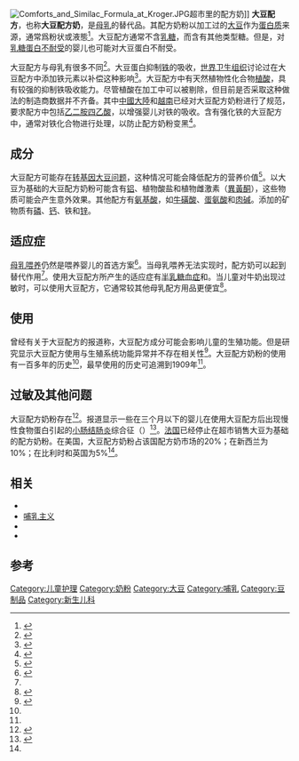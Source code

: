 [[File:Comforts_and_Similac_Formula_at_Kroger.JPG|thumb]]超市里的配方奶]]
'''大豆配方'''，也称'''大豆配方奶'''，是[[母乳|母乳]]的替代品。其配方奶粉以加工过的[[大豆|大豆]]作为[[蛋白质|蛋白质]]来源，通常爲粉状或液態<ref>{{cite web|url=https://www.ncbi.nlm.nih.gov/books/NBK153456/|title=PROMOTING BREASTFEEDING DURING PREGNANCY – STEP 3|first1=National Center for Biotechnology|last1=Information|first2=U. S. National Library of Medicine 8600 Rockville|last2=Pike|first3=Bethesda|last3=MD|first4=20894|last4=Usa|date=2017-08-07|publisher=World Health Organization|accessdate=2017-08-07|via=www.ncbi.nlm.nih.gov|archiveurl=https://web.archive.org/web/20170822183222/https://www.ncbi.nlm.nih.gov/books/NBK153456/|archivedate=2017-08-22|dead-url=no}}{{PD-notice}}</ref>。大豆配方通常不含[[乳糖|乳糖]]，而含有其他类型糖。但是，对[[乳糖不耐|乳糖蛋白不耐受]]的婴儿也可能对大豆蛋白不耐受。

大豆配方与母乳有很多不同<ref>{{cite book | last = Walker | first = Marsha | title = Breastfeeding management for the clinician : using the evidence | url = https://archive.org/details/breastfeedingman0000walk_u4k6 | publisher = Jones and Bartlett Publishers | location = Sudbury, Mass | year = 2011 | isbn = 9780763766511 }}</ref>。大豆蛋白抑制[[铁|铁]]的吸收，[[世界卫生组织|世界卫生组织]]讨论过在大豆配方中添加铁元素以补偿这种影响<ref name=whoanemia>{{cite web | url = https://www.who.int/nutrition/publications/micronutrients/anaemia_iron_deficiency/9241542497.pdf?ua=1 | publisher = The World Health Organization | title = Preventing and Controlling Iron Defiency Anaemia Through Primary Health Care | date = 1990 | accessdate = 2017-08-09 | archiveurl = https://web.archive.org/web/20170808032740/http://www.jiaci.org/summary/vol27-issue1-num1451 | archivedate = 2017-08-08 | dead-url = no }}</ref>。大豆配方中有天然植物性化合物[[植酸|植酸]]，具有较强的抑制铁吸收能力。尽管植酸在加工中可以被剔除，但目前是否采取这种做法的制造商数据并不齐备。其中[[中國大陸|中國大陸]]和[[越南|越南]]已经对大豆配方奶粉进行了规范，要求配方中包括[[乙二胺四乙酸|乙二胺四乙酸]]，以增强婴儿对铁的吸收。含有强化铁的大豆配方中，通常对铁化合物进行处理，以防止配方奶粉变黑<ref>{{cite web |url=https://www.who.int/nutrition/publications/guide_food_fortification_micronutrients.pdf?ua=1 |title=Archived copy |accessdate=2017-08-07 |archiveurl=https://web.archive.org/web/20170808032740/http://www.jiaci.org/summary/vol27-issue1-num1451 |archivedate=2017-08-08 |dead-url=no }}</ref>。

==成分==
大豆配方可能存在[[转基因食品争议|转基因大豆问题]]，这种情况可能会降低配方的营养价值<ref name=mwalker>{{cite journal|title=Formula Supplementation of Breastfed Infants: Helpful or Hazardous?|first=Marsha|last=Walker|date=2015-08-01|journal={{tsl|en|ICAN: Infant, Child, & Adolescent Nutrition||ICAN: Infant, Child, & Adolescent Nutrition}}|volume=7|issue=4|pages=198–207|doi=10.1177/1941406415591208|}}</ref>。以大豆为基础的大豆配方奶粉可能含有[[铝|铝]]、植物酸盐和植物雌激素（[[異黃酮|異黃酮]]），这些物质可能会产生意外效果。其他配方有[[氨基酸|氨基酸]]，如[[牛磺酸|牛磺酸]]、[[蛋氨酸|蛋氨酸]]和[[肉碱|肉碱]]。添加的矿物质有[[磷|磷]]、[[钙|钙]]、铁和[[锌|锌]]。

==适应症==
[[母乳喂养|母乳喂养]]仍然是喂养婴儿的首选方案<ref>{{cite journal|title=Soy infant formula: is it that bad?|first1=Yvan|last1=Vandenplas|first2=Elisabeth|last2=De Greef|first3=Thierry|last3=Devreker|first4=Bruno|last4=Hauser|date=2011-02-01|journal=Acta Paediatrica|volume=100|issue=2|pages=162–166|doi=10.1111/j.1651-2227.2010.02021.x|pmid = 20860705}}</ref>。当母乳喂养无法实现时，配方奶可以起到替代作用<ref name= mwalker/>。使用大豆配方所产生的适应症有[[半乳糖血症|半乳糖血症]]和{{le|乳糖酶缺乏症|lactase deficiency}}。当儿童对牛奶出现过敏时，可以使用大豆配方，它通常较其他母乳配方用品更便宜<ref name=yvan>{{cite journal|title=Soy infant formula: is it that bad?|first1=Yvan|last1=Vandenplas|first2=Elisabeth|last2=De Greef|first3=Thierry|last3=Devreker|first4=Bruno|last4=Hauser|date=2011-02-01|journal=Acta Paediatrica|volume=100|issue=2|pages=162–166|doi=10.1111/j.1651-2227.2010.02021.x|pmid=20860705}}</ref>。

==使用==
曾经有关于大豆配方的报道称，大豆配方成分可能会影响儿童的生殖功能。但是研究显示大豆配方使用与生殖系统功能异常并不存在相关性<ref>{{cite journal|title=Compared with Feeding Infants Breast Milk or Cow-Milk Formula, Soy Formula Feeding Does Not Affect Subsequent Reproductive Organ Size at 5 Years of Age|url=https://archive.org/details/sim_journal-of-nutrition_2015-05_145_5/page/871|first1=Aline|last1=Andres|first2=Mary B.|last2=Moore|first3=Leann E.|last3=Linam|first4=Patrick H.|last4=Casey|first5=Mario A.|last5=Cleves|first6=Thomas M.|last6=Badger|date=2015-05-01|journal=The Journal of Nutrition|volume=145|issue=5|pages=871–875|doi=10.3945/jn.114.206201|pmid=25761499|}}</ref>。大豆配方奶粉的使用有一百多年的历史<ref name= mwalker/>，最早使用的历史可追溯到1909年<ref name = yvan/>。

==过敏及其他问题==
大豆配方奶粉存在{{le|儿童过敏|Allergies in children|过敏问题}}<ref>{{cite journal|title=Non–IgE-mediated gastrointestinal food allergy|url=https://archive.org/details/sim_journal-of-allergy-and-clinical-immunology_2015-05_135_5/page/1114|first1=Anna|last1=Nowak-Węgrzyn|first2=Yitzhak|last2=Katz|first3=Sam Soheil|last3=Mehr|first4=Sibylle|last4=Koletzko|date=2015-05-01|journal=Journal of Allergy and Clinical Immunology|volume=135|issue=5|pages=1114–1124|doi=10.1016/j.jaci.2015.03.025|pmid=25956013}}</ref>。报道显示一些在三个月以下的婴儿在使用大豆配方后出现慢性食物蛋白引起的[[小肠结肠炎|小肠结肠炎]]综合征（{{lang|en|FPIES}}）<ref name="Nowak-WęgrzynJarocka-Cyrta2017">{{cite journal|last1=Nowak-Węgrzyn|first1=A|last2=Jarocka-Cyrta|first2=E|last3=Moschione Castro|first3=APB|title=Food Protein–Induced Enterocolitis Syndrome|journal=Journal of Investigational Allergology and Clinical Immunology|volume=27|issue=1|year=2017|pages=1–18|issn=1018-9068|doi=10.18176/jiaci.0135|pmid=28211341|}}</ref>。[[法国|法国]]已经停止在超市销售大豆为基础的配方奶粉。在美国，大豆配方奶粉占该国配方奶市场的20%；在新西兰为10%；在比利时和英国为5%<ref name =yvan/>。

==相关==
{{portal|Food}}
{{div col|colwidth=30em}}
*{{le|母乳项链|Breast milk jewelry}}
*[[哺乳主义|哺乳主义]]
*{{le|嘎嘎宝贝|Baby Gaga}}
*{{le|儿童过敏|Allergies in children}}
{{Div col end}}

==参考==
{{reflist}}
{{大豆}}
{{婴儿及护理}}
[[Category:儿童护理|Category:儿童护理]]
[[Category:奶粉|Category:奶粉]]
[[Category:大豆|Category:大豆]]
[[Category:哺乳|Category:哺乳]]
[[Category:豆制品|Category:豆制品]]
[[Category:新生儿科|Category:新生儿科]]